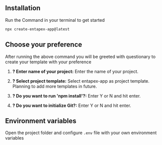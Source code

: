 ## Installation
Run the Command in your terminal to get started
```bash copy
npx create-entapex-app@latest
```

## Choose your preference

After running the above command you will be greeted with questionary to create your template with your preference

1. **? Enter name of your project:** Enter the name of your project.

2. **? Select project template:** Select entapex-app as project template. Planning to add more templates in future.

3. **? Do you want to run 'npm install'?:** Enter Y or N and hit enter.

4. **? Do you want to initialize Git?:** Enter Y or N and hit enter.

## Environment variables

Open the project folder and configure `.env` file with your own environment variables